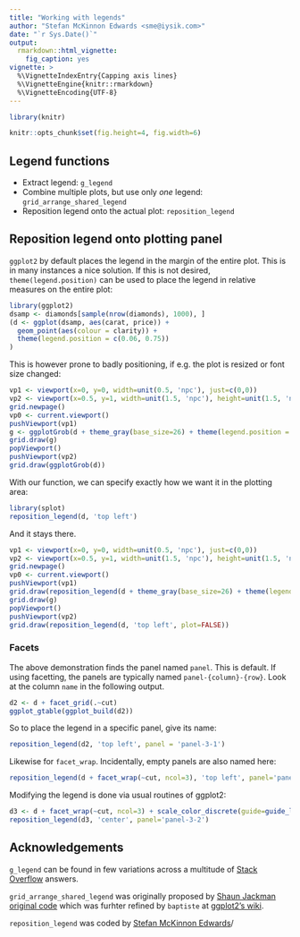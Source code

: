 ```yaml
---
title: "Working with legends"
author: "Stefan McKinnon Edwards <sme@iysik.com>"
date: "`r Sys.Date()`"
output:
  rmarkdown::html_vignette:
    fig_caption: yes
vignette: >
  %\VignetteIndexEntry{Capping axis lines}
  %\VignetteEngine{knitr::rmarkdown}
  %\VignetteEncoding{UTF-8}
---
```


```r
library(knitr)

knitr::opts_chunk$set(fig.height=4, fig.width=6)
```

## Legend functions

* Extract legend: `g_legend`
* Combine multiple plots, but use only _one_ legend: `grid_arrange_shared_legend`
* Reposition legend onto the actual plot: `reposition_legend`

## Reposition legend onto plotting panel

`ggplot2` by default places the legend in the margin of the entire plot.
This is in many instances a nice solution.
If this is not desired, `theme(legend.position)` can be used to place the legend
in relative measures on the entire plot:

```r
library(ggplot2)
dsamp <- diamonds[sample(nrow(diamonds), 1000), ]
(d <- ggplot(dsamp, aes(carat, price)) +
  geom_point(aes(colour = clarity)) +
  theme(legend.position = c(0.06, 0.75))
)
```

This is however prone to badly positioning, if e.g. the plot is resized or 
font size changed:

```r


vp1 <- viewport(x=0, y=0, width=unit(0.5, 'npc'), just=c(0,0))
vp2 <- viewport(x=0.5, y=1, width=unit(1.5, 'npc'), height=unit(1.5, 'npc'), just=c(0,1))
grid.newpage()
vp0 <- current.viewport()
pushViewport(vp1)
g <- ggplotGrob(d + theme_gray(base_size=26) + theme(legend.position = c(0.06, 0.75)))
grid.draw(g)
popViewport()
pushViewport(vp2)
grid.draw(ggplotGrob(d))

```

With our function, we can specify exactly how we want it in the plotting area:
```r
library(splot)
reposition_legend(d, 'top left')
```

And it stays there.
```r


vp1 <- viewport(x=0, y=0, width=unit(0.5, 'npc'), just=c(0,0))
vp2 <- viewport(x=0.5, y=1, width=unit(1.5, 'npc'), height=unit(1.5, 'npc'), just=c(0,1))
grid.newpage()
vp0 <- current.viewport()
pushViewport(vp1)
grid.draw(reposition_legend(d + theme_gray(base_size=26) + theme(legend.position = c(0.06, 0.75)), 'top left', plot=FALSE))
grid.draw(g)
popViewport()
pushViewport(vp2)
grid.draw(reposition_legend(d, 'top left', plot=FALSE))

```

### Facets

The above demonstration finds the panel named `panel`. This is default.
If using facetting, the panels are typically named `panel-{column}-{row}`.
Look at the column `name` in the following output.

```r
d2 <- d + facet_grid(.~cut)
ggplot_gtable(ggplot_build(d2))
```

So to place the legend in a specific panel, give its name:

```r
reposition_legend(d2, 'top left', panel = 'panel-3-1')
```

Likewise for `facet_wrap`. Incidentally, empty panels are also named here:

```r
reposition_legend(d + facet_wrap(~cut, ncol=3), 'top left', panel='panel-3-2')
```

Modifying the legend is done via usual routines of ggplot2:
```r
d3 <- d + facet_wrap(~cut, ncol=3) + scale_color_discrete(guide=guide_legend(ncol=3))
reposition_legend(d3, 'center', panel='panel-3-2')
```

## Acknowledgements

`g_legend` can be found in few variations across a multitude of
[Stack Overflow](http://www.stackoverflow.com) answers.

`grid_arrange_shared_legend` was originally proposed by 
[Shaun Jackman](http://rpubs.com/sjackman) [original code](http://rpubs.com/sjackman/grid_arrange_shared_legend)
which was furhter refined by `baptiste` at 
[ggplot2's wiki](https://github.com/tidyverse/ggplot2/wiki/Share-a-legend-between-two-ggplot2-graphs).

`reposition_legend` was coded by [Stefan McKinnon Edwards](http://www.iysik.com/)/
